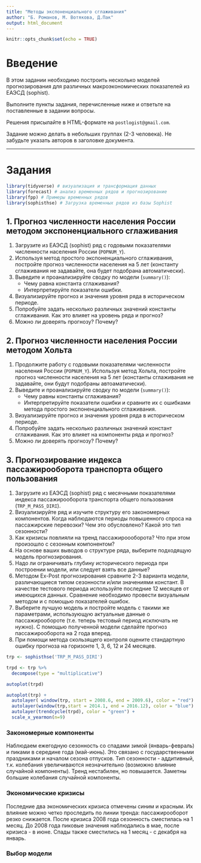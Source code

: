 ```yaml
---
title: "Методы экспоненциального сглаживания"
author: "Б. Романов, М. Вотякова, Д.Пак"
output: html_document
---
```


```r
knitr::opts_chunk$set(echo = TRUE)
```

# Введение

В этом задании необходимо построить несколько моделей прогнозирования для различных макроэкономических показателей из ЕАЭСД (sophist). 

Выполните пункты задания, перечисленные ниже и ответьте на поставленные в задании вопросы.

Решения присылайте в HTML-формате на `postlogist@gmail.com`.

Задание можно делать в небольших группах (2-3 человека). Не забудьте указать авторов в заголовке документа.

------

# Задания

```r
library(tidyverse) # визуализация и трансформация данных
library(forecast) # анализ временных рядов и прогнозирование
library(fpp) # Примеры временных рядов
library(sophisthse) # Загрузка временных рядов из базы Sophist
```


## 1. Прогноз численности населения России методом экспоненциального сглаживания

1. Загрузите из EАЭСД (sophist) ряд с годовыми показателями численности населения России (`POPNUM_Y`).  
2. Используя метод простого экспоненциального сглаживания, постройте прогноз численности населения на 5 лет (константу сглаживания не задавайте, она будет подобрана автоматически).  
3. Выведите и проанализируйте сводку по модели (`summary()`):  
   - Чему равна константа сглаживания?  
   - Интерпретируйте показатели ошибки.  
4. Визуализируйте прогноз и значения уровня ряда в историческом периоде.  
5. Попробуйте задать несколько различных значений константы сглаживания. Как это влияет на уровень ряда и прогноз?  
6. Можно ли доверять прогнозу? Почему?  


## 2. Прогноз численности населения России методом Хольта

1. Продолжите работу с годовыми показателями численности населения России (`POPNUM_Y`). Используя метод Хольта, постройте прогноз численности населения на 5 лет (константы сглаживания не задавайте, они будут подобраны автоаматически).  
2. Выведите и проанализируйте сводку по модели (`summary()`):  
   - Чему равны константы сглаживания?  
   - Интерпретируйте показатели ошибки и сравните их с ошибками метода простого экспоненциального сглаживания.  
3. Визуализируйте прогноз и значения уровня ряда в историческом периоде.  
4. Попробуйте задать несколько различных значений констант сглаживания. Как это влияет на компоненты ряда и прогноз?  
5. Можно ли доверять прогнозу? Почему?  



## 3. Прогнозирование индекса пассажирооборота транспорта общего пользования

1. Загрузите из EАЭСД (sophist) ряд с месячными показателями индекса пассажирооборота транспорта общего пользования (`TRP_M_PASS_DIRI`).  
2. Визуализируйте ряд и изучите структуру его закономерных компонентов. Когда наблюдаются периоды повышенного спроса на пассажирские перевозки? Чем это обусловлено? Какой это тип сезонности?  
3. Как кризисы повлияли на тренд пассажироооборота? Что при этом произошло с сезонным компонентом?
4. На основе ваших выводов о структуре ряда, выберите подходящую модель прогнозирования.  
5. Надо ли ограничивать глубину исторического периода при построении модели, или следует взять все данные?  
6. Методом Ex-Post прогнозирования сравните 2-3 варианта модели, различающиеся типом сезонности и/или значениями констант. В качестве тестового периода используйте последние 12 месяцев от имеющихся данных. Сравнение необходимо провести визуальным методом и с помощью показателей ошибок.   
7. Выберите лучшую модель и постройте модель с такими же параметрами, использующую актуальные данные о пассажирообороте (т.е. теперь тестовый период исключать не нужно). С помощью полученной модели сделайте прогноз пассажирооборота на 2 года вперед.  
8. При помощи метода скользящего контроля оцените стандартную ошибку прогноза на горизонте 1, 3, 6, 12 и 24 месяцев.  


```r
trp <- sophisthse('TRP_M_PASS_DIRI')
```

```r
trpd <- trp %>% 
  decompose(type = "multiplicative")

autoplot(trpd)

autoplot(trp) + 
  autolayer( window(trp, start = 2008.6, end = 2009.6), color = "red") +
  autolayer(window(trp,start = 2014.1, end = 2016.12), color = "blue") +
  autolayer(trendcycle(trpd), color = "green") +
  scale_x_yearmon(n=9) 
```

### Закономерные компоненты

Наблюдаем ежегодную сезонность со спадами зимой (январь-февраль) и пиками в середине года (май-июнь). Это связано с государственными праздниками и началом сезона отпусков. Тип сезонности - аддитивный, т.к. колебания увеличиваются незначительно (возможно влияние случайной компоненты).
Тренд нестабилен, но повышается.
Заметны большие колебания случайной компоненты.

### Экономические кризисы
Последние два экономических кризиса отмечены синим и красным. Их влияние можно четко проследить по линии тренда: пассажирооборот резко снижается. После кризиса 2008 года сезонность сместилась на 1 месяц. До 2008 года пиковые значения наблюдались в мае, после кризиса - в июне. Спады также сместились на 1 месяц - с декабря на январь.

### Выбор модели

```r

```

